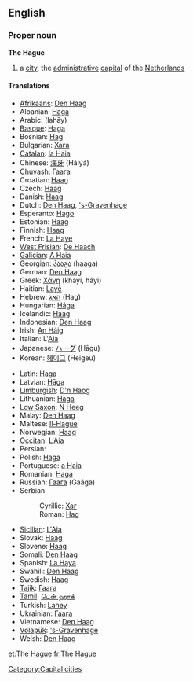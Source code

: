 {{wikipedia}}
==English==

===Proper noun===
'''The Hague'''

# a [[city]], the [[administrative]] [[capital]] of the [[The Netherlands|Netherlands]]

====Translations====
{{trans-top|Dutch city}}
* [[Afrikaans]]: [[Den Haag]]
* Albanian: [[Haga]]
* Arabic: {{Arab|[[لاهاي]]}} (lahāy) {{m}}
* [[Basque]]: [[Haga]]
* Bosnian: [[Hag#Bosnian|Hag]] {{m}}
* Bulgarian: [[Хага]] {{f}}
* [[Catalan]]: [[la Haia]] {{f}}
* Chinese: [[海牙]] (Hǎiyá)
* [[Chuvash]]: [[Гаага]]
* Croatian: [[Haag]] {{m}}
* Czech: [[Haag]] {{m}}
* Danish: [[Haag]]
* Dutch: [[Den Haag]], [['s-Gravenhage]]
* Esperanto: [[Hago]]
* Estonian: [[Haag]]
* Finnish: [[Haag]]
* French: [[La Haye]] {{f}}
* [[West Frisian]]: [[De Haach]]
* [[Galician]]: [[A Haia]] {{f}}
* Georgian: [[ჰააგა]] (haaga)
* German: [[Den Haag]] {{m}}
* Greek: [[Χάγη]] (kháyi, háyi) {{f}}
* Haitian: [[Layè]]
* Hebrew: [[האג]] (Hag)
* Hungarian: [[Hága]]
* Icelandic: [[Haag]]
* Indonesian: [[Den Haag]]
* Irish: [[An Háig]]
* Italian: L'[[Aia]] {{f}}
* Japanese: [[ハーグ]] (Hāgu)
* Korean: [[헤이그]] (Heigeu)
{{trans-mid}}
* Latin: [[Haga]] {{f}}
* Latvian: [[Hāga]]
* [[Limburgish]]: [[D'n Haog]]
* Lithuanian: [[Haga]]
* [[Low Saxon]]: [[N Heeg]]
* Malay: [[Den Haag]]
* Maltese: [[Il-Hague]] {{m}}
* Norwegian: [[Haag]]
* [[Occitan]]: [[L'Aia]] {{f}}
* Persian: {{fa-Arab|[[لاهه]]}}
* Polish: [[Haga]] {{f}}
* Portuguese: [[a Haia]] {{f}}
* Romanian: [[Haga]]
* Russian: [[Гаага]] (Gaága) {{f}}
* Serbian
*: Cyrillic: [[Хаг#Serbian|Хаг]] {{m}}
*: Roman: [[Hag#Serbian|Hag]] {{m}}
* [[Sicilian]]: [[L'Aia]] {{f}}
* Slovak: [[Haag]] {{m}}
* Slovene: [[Haag]] {{m}}
* Somali: [[Den Haag]]
* Spanish: [[La Haya]] {{f}}
* Swahili: [[Den Haag]]
* Swedish: [[Haag]]
* [[Tajik]]: [[Гаага]]
* [[Tamil]]: [[டென் ஹாக்]]
* Turkish: [[Lahey]]
* Ukrainian: [[Гаага]] {{f}}
* Vietnamese: [[Den Haag]]
* [[Volapük]]: [['s-Gravenhage]]
* Welsh: [[Den Haag]]
{{trans-bottom}}

[[Category:Capital cities]]

[[et:The Hague]]
[[fr:The Hague]]